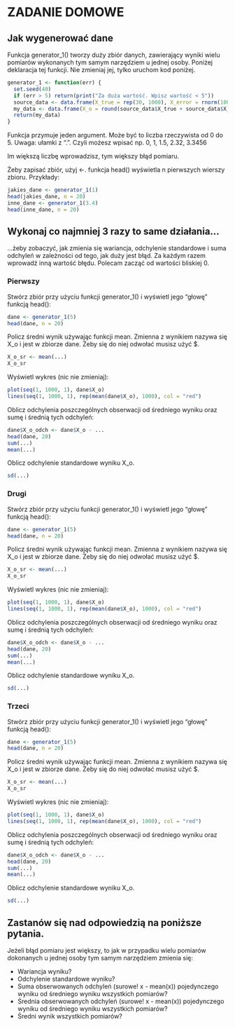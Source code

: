 # ZADANIE DOMOWE

## Jak wygenerować dane

Funkcja generator_1() tworzy duży zbiór danych, zawierający wyniki wielu pomiarów wykonanych tym samym narzędziem u jednej osoby. Poniżej deklaracja tej funkcji. Nie zmieniaj jej, tylko uruchom kod poniżej.

```r
generator_1 <- function(err) {
  set.seed(40)
  if (err > 5) return(print("Za duża wartość. Wpisz wartość < 5")) 
  source_data <- data.frame(X_true = rep(30, 1000), X_error = rnorm(1000, mean = 0, sd = err))
  my_data <- data.frame(X_o = round(source_data$X_true + source_data$X_error))
  return(my_data)
}
```

Funkcja przymuje jeden argument. Może być to liczba rzeczywista od 0 do 5. Uwaga: ułamki z ".". Czyli możesz wpisać np. 0, 1, 1.5, 2.32, 3.3456

Im większą liczbę wprowadzisz, tym większy błąd pomiaru. 

Żeby zapisać zbiór, użyj <-. funkcja head() wyświetla n pierwszych wierszy zbioru. Przykłady:

```r
jakies_dane <- generator_1(1)
head(jakies_dane, n = 20)
inne_dane <- generator_1(3.4)
head(inne_dane, n = 20)
```

## Wykonaj co najmniej 3 razy to same działania...

...żeby zobaczyć, jak zmienia się wariancja, odchylenie standardowe i suma odchyleń w zależności od tego, jak duży jest błąd. Za każdym razem wprowadź inną wartość błędu. Polecam zacząć od wartości bliskiej 0.

### Pierwszy 

Stwórz zbiór przy użyciu funkcji generator_1() i wyświetl jego "głowę" funkcją head():

```r
dane <- generator_1(5)
head(dane, n = 20) 
```

Policz średni wynik używając funkcji mean. Zmienna z wynikiem nazywa się X_o i jest w zbiorze dane. Żeby się do niej odwołać musisz użyć $.

```r
X_o_sr <- mean(...)
X_o_sr
```

Wyświetl wykres (nic nie zmieniaj):
```r
plot(seq(1, 1000, 1), dane$X_o)
lines(seq(1, 1000, 1), rep(mean(dane$X_o), 1000), col = "red")
```

Oblicz odchylenia poszczególnych obserwacji od średniego wyniku oraz sumę i średnią tych odchyleń:

```r
dane$X_o_odch <- dane$X_o - ...
head(dane, 20)
sum(...)
mean(...)
```

Oblicz odchylenie standardowe wyniku X_o.

```r
sd(...)
```

### Drugi

Stwórz zbiór przy użyciu funkcji generator_1() i wyświetl jego "głowę" funkcją head():

```r
dane <- generator_1(5)
head(dane, n = 20) 
```

Policz średni wynik używając funkcji mean. Zmienna z wynikiem nazywa się X_o i jest w zbiorze dane. Żeby się do niej odwołać musisz użyć $.

```r
X_o_sr <- mean(...)
X_o_sr
```

Wyświetl wykres (nic nie zmieniaj):
```r
plot(seq(1, 1000, 1), dane$X_o)
lines(seq(1, 1000, 1), rep(mean(dane$X_o), 1000), col = "red")
```

Oblicz odchylenia poszczególnych obserwacji od średniego wyniku oraz sumę i średnią tych odchyleń:

```r
dane$X_o_odch <- dane$X_o - ...
head(dane, 20)
sum(...)
mean(...)
```

Oblicz odchylenie standardowe wyniku X_o.

```r
sd(...)
```

### Trzeci

Stwórz zbiór przy użyciu funkcji generator_1() i wyświetl jego "głowę" funkcją head():

```r
dane <- generator_1(5)
head(dane, n = 20) 
```

Policz średni wynik używając funkcji mean. Zmienna z wynikiem nazywa się X_o i jest w zbiorze dane. Żeby się do niej odwołać musisz użyć $.

```r
X_o_sr <- mean(...)
X_o_sr
```

Wyświetl wykres (nic nie zmieniaj):
```r
plot(seq(1, 1000, 1), dane$X_o)
lines(seq(1, 1000, 1), rep(mean(dane$X_o), 1000), col = "red")
```

Oblicz odchylenia poszczególnych obserwacji od średniego wyniku oraz sumę i średnią tych odchyleń:

```r
dane$X_o_odch <- dane$X_o - ...
head(dane, 20)
sum(...)
mean(...)
```

Oblicz odchylenie standardowe wyniku X_o.

```r
sd(...)
```

## Zastanów się nad odpowiedzią na poniższe pytania.

Jeżeli błąd pomiaru jest większy, to jak w przypadku wielu pomiarów dokonanych u jednej osoby tym samym narzędziem zmienia się:

- Wariancja wyniku?
- Odchylenie standardowe wyniku?
- Suma obserwowanych odchyleń (surowe! x - mean(x)) pojedynczego wyniku od średniego wyniku wszystkich pomiarów?
- Średnia obserwowanych odchyleń (surowe! x - mean(x)) pojedynczego wyniku od średniego wyniku wszystkich pomiarów?
- Średni wynik wszystkich pomiarów?
